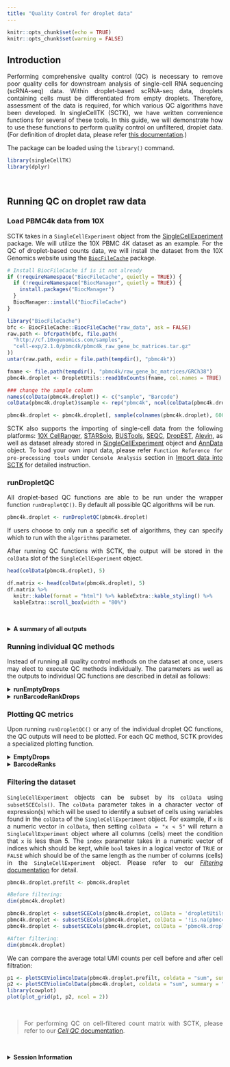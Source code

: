 ```yaml
---
title: "Quality Control for droplet data"
---
```

<style>
body {
text-align: justify}
</style>

```r
knitr::opts_chunk$set(echo = TRUE)
knitr::opts_chunk$set(warning = FALSE)
```

## Introduction

Performing comprehensive quality control (QC) is necessary to remove poor quality cells for downstream analysis of single-cell RNA sequencing (scRNA-seq) data. Within droplet-based scRNA-seq data, droplets containing cells must be differentiated from empty droplets. Therefore, assessment of the data is required, for which various QC algorithms have been developed. In singleCellTK (SCTK), we have written convenience functions for several of these tools. In this guide, we will demonstrate how to use these functions to perform quality control on unfiltered, droplet data. (For definition of droplet data, please refer [this documentation](cmd_qc.html#introduction-1).)

The package can be loaded using the `library()` command.

```r
library(singleCellTK)
library(dplyr)
```

<br />

## Running QC on droplet raw data

### Load PBMC4k data from 10X

SCTK takes in a `SingleCellExperiment` object from the [SingleCellExperiment](https://bioconductor.org/packages/release/bioc/html/SingleCellExperiment.html) package. We will utilize the 10X PBMC 4K dataset as an example. For the QC of droplet-based counts data, we will install the dataset from the 10X Genomics website using the [`BiocFileCache`](https://www.bioconductor.org/packages/release/bioc/html/BiocFileCache.html) package.

```r
# Install BiocFileCache if is it not already
if (!requireNamespace("BiocFileCache", quietly = TRUE)) {
  if (!requireNamespace("BiocManager", quietly = TRUE)) {
    install.packages("BiocManager")
  }
  BiocManager::install("BiocFileCache")
}

library("BiocFileCache")
bfc <- BiocFileCache::BiocFileCache("raw_data", ask = FALSE)
raw.path <- bfcrpath(bfc, file.path(
  "http://cf.10xgenomics.com/samples",
  "cell-exp/2.1.0/pbmc4k/pbmc4k_raw_gene_bc_matrices.tar.gz"
))
untar(raw.path, exdir = file.path(tempdir(), "pbmc4k"))

fname <- file.path(tempdir(), "pbmc4k/raw_gene_bc_matrices/GRCh38")
pbmc4k.droplet <- DropletUtils::read10xCounts(fname, col.names = TRUE)

### change the sample column
names(colData(pbmc4k.droplet)) <- c("sample", "Barcode")
colData(pbmc4k.droplet)$sample <- rep("pbmc4k", ncol(colData(pbmc4k.droplet)))
```

```r
pbmc4k.droplet <- pbmc4k.droplet[, sample(colnames(pbmc4k.droplet), 60000)]
```

SCTK also supports the importing of single-cell data from the following platforms: [10X CellRanger](https://support.10xgenomics.com/single-cell-gene-expression/software/pipelines/latest/what-is-cell-ranger), [STARSolo](https://github.com/alexdobin/STAR/blob/master/docs/STARsolo.md), [BUSTools](https://www.kallistobus.tools/), [SEQC](https://github.com/ambrosejcarr/seqc), [DropEST](https://github.com/hms-dbmi/dropEst), [Alevin](https://salmon.readthedocs.io/en/latest/alevin.html), as well as dataset already stored in [SingleCellExperiment](https://rdrr.io/bioc/SingleCellExperiment/man/SingleCellExperiment.html) object and [AnnData](https://github.com/theislab/anndata) object. To load your own input data, please refer `Function Reference for pre-processing tools` under `Console Analysis` section in [Import data into SCTK](import_data.html) for detailed instruction. 

### runDropletQC

All droplet-based QC functions are able to be run under the wrapper function `runDropletQC()`. By default all possible QC algorithms will be run.

```r
pbmc4k.droplet <- runDropletQC(pbmc4k.droplet)
```

If users choose to only run a specific set of algorithms, they can specify which to run with the `algorithms` parameter.

After running QC functions with SCTK, the output will be stored in the `colData` slot of the `SingleCellExperiment` object.

```r
head(colData(pbmc4k.droplet), 5)
```

```r
df.matrix <- head(colData(pbmc4k.droplet), 5)
df.matrix %>%
  knitr::kable(format = "html") %>% kableExtra::kable_styling() %>%
  kableExtra::scroll_box(width = "80%")
```

<br />

````{=html}
<details>
  <summary><b>A summary of all outputs</b></summary>
```` 

```r
tabl <- "
| QC output                              | Description                                                       | Methods             | Package/Tool  |
|:---------------------------------------|:------------------------------------------------------------------|:--------------------|:--------------|
| `sum`                                    | Total counts                                                  | `runPerCellQC()`      | [scater](https://bioconductor.org/packages/release/bioc/html/scater.html)        |
| `detected`                               | Total features                                                | `runPerCellQC()`      | [scater](https://bioconductor.org/packages/release/bioc/html/scater.html)        |
| `percent_top`                            | % Expression coming from top features                         | `runPerCellQC()`      | [scater](https://bioconductor.org/packages/release/bioc/html/scater.html)        |
| `subsets_*`                               | sum, detected, percent_top calculated on specified gene list  | `runPerCellQC()`      | [scater](https://bioconductor.org/packages/release/bioc/html/scater.html)        |
| `dropletUtils_emptyDrops_total`          | Total counts                                                      | `runEmptyDrops()`       | [DropletUtils](https://bioconductor.org/packages/release/bioc/html/DropletUtils.html)  |
| `dropletUtils_emptyDrops_logprob`        | The log-probability of droplet being empty                        | `runEmptyDrops()`       | [DropletUtils](https://bioconductor.org/packages/release/bioc/html/DropletUtils.html)  |
| `dropletUtils_emptyDrops_pvalue`         | Monte Carlo p-value of droplet being empty                        | `runEmptyDrops()`       | [DropletUtils](https://bioconductor.org/packages/release/bioc/html/DropletUtils.html)  |
| `dropletUtils_emptyDrops_limited`        | Whether a lower p-value could be obtained by increasing niters    | `runEmptyDrops()`       | [DropletUtils](https://bioconductor.org/packages/release/bioc/html/DropletUtils.html)  |
| `dropletUtils_emptyDrops_fdr`            | p-value of droplet being empty, corrected for false detection rate| `runEmptyDrops()`       | [DropletUtils](https://bioconductor.org/packages/release/bioc/html/DropletUtils.html)  |
| `dropletUtils_BarcodeRank_Knee`          | Whether total UMI count value is higher than knee point           | `runBarcodeRankDrops()` | [DropletUtils](https://bioconductor.org/packages/release/bioc/html/DropletUtils.html)  |
| `dropletUtils_BarcodeRank_Inflection`    | Whether total UMI count value is higher than inflection point     | `runBarcodeRankDrops()` | [DropletUtils](https://bioconductor.org/packages/release/bioc/html/DropletUtils.html)  |
"
cat(tabl)
```

````{=html}
</details>
```` 

### Running individual QC methods

Instead of running all quality control methods on the dataset at once, users may elect to execute QC methods individually. The parameters as well as the outputs to individual QC functions are described in detail as follows:

````{=html}
<details>
  <summary><b>runEmptyDrops</b></summary>
```` 

It is crucial to distinguish the data occurring from real cells and empty droplets containing ambient RNA. SCTK employs the [EmptyDrops](https://rdrr.io/github/MarioniLab/DropletUtils/man/emptyDrops.html) algorithm from the [DropletUtils](https://bioconductor.org/packages/release/bioc/html/DropletUtils.html) package to test for empty droplets. The wrapper function `runEmptyDrops()` can be used to separately run the EmptyDrops algorithm on its own.

- `lower` is the lower bound of the total UMI count, in which all barcodes below the lower bound are assumed to be empty droplets. 
- `niters` is the number of iterations the function will run for the calculation. 
- `testAmbient` indicates whether results should be returned for barcodes that have a total UMI count below what is specified in `lower`.

```r
pbmc4k.droplet <- runEmptyDrops(
  inSCE = pbmc4k.droplet,
  useAssay = "counts",
  lower = 100,
  niters = 10000
)
```

````{=html}
</details>
<details>
  <summary><b>runBarcodeRankDrops</b></summary>
```` 

[BarcodeRanks](https://rdrr.io/bioc/DropletUtils/man/barcodeRanks.html) from the [DropletUtils](https://bioconductor.org/packages/release/bioc/html/DropletUtils.html) package computes barcode rank statistics and identifies the knee and inflection points on the total count curve. The knee and inflection points on the curve represent the difference between empty droplets and cell-containing droplets with much more RNA. The wrapper function `runBarcodeRankDrops()` can be used to separately run the BarcodeRanks algorithm on its own.

- `lower` is the lower bound of the total UMI count, in which all barcodes below the lower bound are assumed to be empty droplets.

```r
pbmc4k.droplet <- runBarcodeRankDrops(
  inSCE = pbmc4k.droplet,
  useAssay = "counts",
  fitBounds = NULL, df = 20
)
```

````{=html}
</details>
````

### Plotting QC metrics

Upon running `runDropletQC()` or any of the individual droplet QC functions, the QC outputs will need to be plotted. For each QC method, SCTK provides a specialized plotting function.

````{=html}
<details>
  <summary><b>EmptyDrops</b></summary>
```` 

The wrapper function `plotEmptyDropsResults()` can be used to plot the results from the EmptyDrops algorithm. This will visualize the empty droplets, by plotting the total UMI counts against the log probability for each barcode.

```r
emptyDropsResults <- plotEmptyDropsResults(
  inSCE = pbmc4k.droplet,
  axisLabelSize = 20,
  sample = NULL,
  fdrCutoff = 0.01,
  dotSize = 0.5,
  defaultTheme = TRUE
)
```

```r
emptyDropsResults$scatterEmptyDrops
```

Data points are colored by FDR values, where we see a small portion of the dataset contains barcodes that do not meet the threshold.

````{=html}
</details>
<details>
  <summary><b>BarcodeRanks</b></summary>
```` 

The wrapper function `plotBarcodeRankScatter()` can be used to plot the results from the BarcodeRanks algorithm. 

```r
plotBarcodeRankScatter(
  inSCE = pbmc4k.droplet,
  title = "BarcodeRanks Rank Plot",
  legendSize = 14
)
```

The total UMI count of each barcode is plotted against its rank. We can see a steep dropoff of UMI counts around the inflection point, where we see a presumed separation between cell-containing and empty droplets.

````{=html}
</details>
````

### Filtering the dataset

`SingleCellExperiment` objects can be subset by its `colData` using `subsetSCECols()`. The `colData` parameter takes in a character vector of expression(s) which will be used to identify a subset of cells using variables found in the `colData` of the `SingleCellExperiment` object. For example, if `x` is a numeric vector in `colData`, then setting `colData = "x < 5"` will return a `SingleCellExperiment` object where all columns (cells) meet the condition that `x` is less than 5. The `index` parameter takes in a numeric vector of indices which should be kept, while `bool` takes in a logical vector of `TRUE` or `FALSE` which should be of the same length as the number of columns (cells) in the `SingleCellExperiment` object. Please refer to our [*Filtering* documentation](filtering.html) for detail.

```r
pbmc4k.droplet.prefilt <- pbmc4k.droplet
```

```r
#Before filtering:
dim(pbmc4k.droplet)
```

```r
pbmc4k.droplet <- subsetSCECols(pbmc4k.droplet, colData = 'dropletUtils_BarcodeRank_Inflection == 1')
pbmc4k.droplet <- subsetSCECols(pbmc4k.droplet, colData = '!is.na(pbmc4k.droplet$dropletUtils_emptyDrops_fdr)')
pbmc4k.droplet <- subsetSCECols(pbmc4k.droplet, colData = 'pbmc4k.droplet$dropletUtils_emptyDrops_fdr < 0.01')
```

```r
#After filtering:
dim(pbmc4k.droplet)
```

We can compare the average total UMI counts per cell before and after cell filtration:

```r
p1 <- plotSCEViolinColData(pbmc4k.droplet.prefilt, coldata = "sum", summary = "mean", title = "Pre-filter", ylab = "Total counts")
p2 <- plotSCEViolinColData(pbmc4k.droplet, coldata = "sum", summary = "mean", title = "Post-filter", ylab = "Total counts")
library(cowplot)
plot(plot_grid(p1, p2, ncol = 2))
```

<br />

>For performing QC on cell-filtered count matrix with SCTK, please refer to our [*Cell QC* documentation](cnsl_cellqc.html).

<br />

````{=html}
 <details>
 <summary><b>Session Information</b></summary>
````

```r
sessionInfo()
```

````{=html}
</details>
````